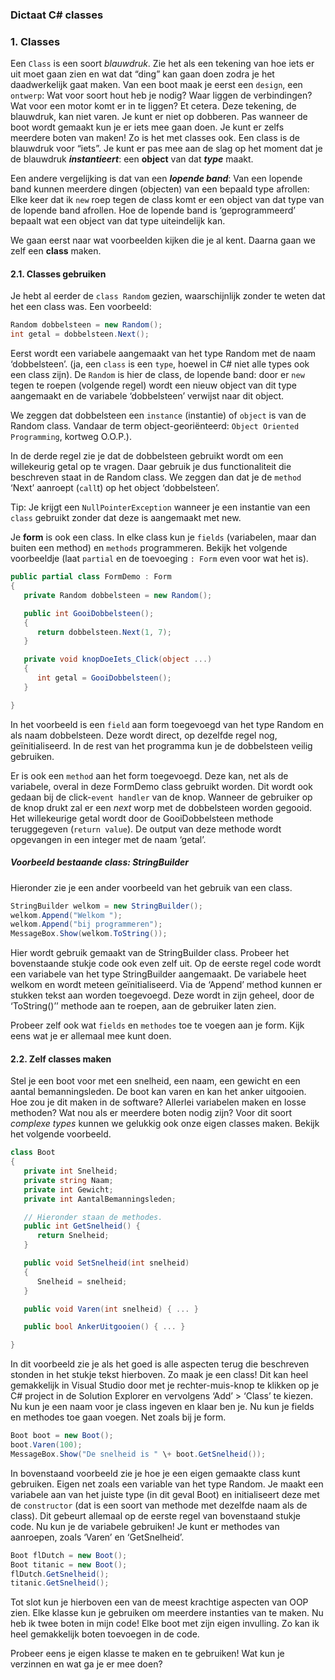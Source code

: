 

### Dictaat C# classes

### 1. Classes

Een `Class` is een soort *blauwdruk*. Zie het als een tekening van hoe iets er uit moet gaan zien en wat dat “ding” kan gaan doen zodra je het daadwerkelijk gaat maken. Van een boot maak je eerst een `design`, een `ontwerp`: Wat voor soort hout heb je nodig? Waar liggen de verbindingen? Wat voor een motor komt er in te liggen? Et cetera. Deze tekening, de blauwdruk, kan niet varen. Je kunt er niet op dobberen. Pas wanneer de boot wordt gemaakt kun je er iets mee gaan doen. Je kunt er zelfs meerdere boten van maken! Zo is het met classes ook. Een class is de blauwdruk voor “iets”. Je kunt er pas mee aan de slag op het moment dat je de blauwdruk ***instantieert***: een **object** van dat ***type*** maakt.

Een andere vergelijking is dat van een ***lopende band***: Van een lopende band kunnen meerdere dingen (objecten) van een bepaald type afrollen: Elke keer dat ik `new` roep tegen de class komt er een object van dat type van de lopende band afrollen. Hoe de lopende band is 'geprogrammeerd' bepaalt wat een object van dat type uiteindelijk kan.

We gaan eerst naar wat voorbeelden kijken die je al kent. Daarna gaan we zelf een **class** maken.

#### 2.1. Classes gebruiken

Je hebt al eerder de `class Random` gezien, waarschijnlijk zonder te weten dat het een class was. Een voorbeeld:

```cs
Random dobbelsteen = new Random();
int getal = dobbelsteen.Next();
```

Eerst wordt een variabele aangemaakt van het type Random met de naam 'dobbelsteen'. (ja, een `class` is een `type`, hoewel in C# niet alle types ook een class zijn). De `Random` is hier de class, de lopende band: door er `new` tegen te roepen (volgende regel) wordt een nieuw object van dit type aangemaakt en de variabele 'dobbelsteen' verwijst naar dit object.  

We zeggen dat dobbelsteen een `instance` (instantie) of `object` is van de Random class. Vandaar de term object-georiënteerd: `Object Oriented Programming`, kortweg O.O.P.).

In de derde regel zie je dat de dobbelsteen gebruikt wordt om een willekeurig getal op te vragen. Daar gebruik je dus functionaliteit die beschreven staat in de Random class. We zeggen dan dat je de `method` 'Next' aanroept (`call`t) op het object 'dobbelsteen'.

Tip: Je krijgt een `NullPointerException` wanneer je een instantie van een `class` gebruikt zonder dat deze is aangemaakt met new.

Je **form** is ook een class. In elke class kun je `fields` (variabelen, maar dan buiten een method) en `methods` programmeren. Bekijk het volgende voorbeeldje (laat `partial` en de toevoeging `: Form` even voor wat het is).

```cs
public partial class FormDemo : Form
{
   private Random dobbelsteen = new Random();

   public int GooiDobbelsteen();
   {
      return dobbelsteen.Next(1, 7);
   }

   private void knopDoeIets_Click(object ...)
   {
      int getal = GooiDobbelsteen();
   }

}
```

In het voorbeeld is een `field` aan form toegevoegd van het type Random en als naam dobbelsteen. Deze wordt direct, op dezelfde regel nog, geïnitialiseerd. In de rest van het programma kun je de dobbelsteen veilig gebruiken.

Er is ook een `method` aan het form toegevoegd. Deze kan, net als de variabele, overal in deze FormDemo class gebruikt worden. Dit wordt ook gedaan bij de click-`event handler` van de knop. Wanneer de gebruiker op de knop drukt zal er een *next* worp met de dobbelsteen worden gegooid. Het willekeurige getal wordt door de GooiDobbelsteen methode teruggegeven (`return value`). De output van deze methode wordt opgevangen in een integer met de naam 'getal'.


##### Voorbeeld bestaande class:  StringBuilder
Hieronder zie je een ander voorbeeld van het gebruik van een class.

```cs
StringBuilder welkom = new StringBuilder();
welkom.Append("Welkom ");
welkom.Append("bij programmeren");
MessageBox.Show(welkom.ToString());
```

Hier wordt gebruik gemaakt van de StringBuilder class. Probeer het bovenstaande stukje code ook even zelf uit. Op de eerste regel code wordt een variabele van het type StringBuilder aangemaakt. De variabele heet welkom en wordt meteen geïnitialiseerd. Via de 'Append' method kunnen er stukken tekst aan worden toegevoegd. Deze wordt in zijn geheel, door de 'ToString()'' methode aan te roepen, aan de gebruiker laten zien.

Probeer zelf ook wat `fields` en `methodes` toe te voegen aan je form. Kijk eens wat je er allemaal mee kunt doen.

#### 2.2. Zelf classes maken

Stel je een boot voor met een snelheid, een naam, een gewicht en een aantal bemanningsleden. De boot kan varen en kan het anker uitgooien. Hoe zou je dit maken in de software? Allerlei variabelen maken en losse methoden? Wat nou als er meerdere boten nodig zijn? Voor dit soort *complexe types* kunnen we gelukkig ook onze eigen classes maken. Bekijk het volgende voorbeeld.

```cs
class Boot
{
   private int Snelheid;
   private string Naam;
   private int Gewicht;
   private int AantalBemanningsleden;

   // Hieronder staan de methodes.
   public int GetSnelheid() {
      return Snelheid;
   }

   public void SetSnelheid(int snelheid)
   {
      Snelheid = snelheid;
   }

   public void Varen(int snelheid) { ... }

   public bool AnkerUitgooien() { ... }

}
```

In dit voorbeeld zie je als het goed is alle aspecten terug die beschreven stonden in het stukje tekst hierboven. Zo maak je een class! Dit kan heel gemakkelijk in Visual Studio door met je rechter-muis-knop te klikken op je C# project in de Solution Explorer en vervolgens 'Add' > 'Class' te kiezen. Nu kun je een naam voor je class ingeven en klaar ben je. Nu kun je fields en methodes toe gaan voegen. Net zoals bij je form.

```cs
Boot boot = new Boot();
boot.Varen(100);
MessageBox.Show("De snelheid is " \+ boot.GetSnelheid());
```

In bovenstaand voorbeeld zie je hoe je een eigen gemaakte class kunt gebruiken. Eigen net zoals een variable van het type Random. Je maakt een variabele aan van het juiste type (in dit geval Boot) en initialiseert deze met de `constructor` (dat is een soort van methode met dezelfde naam als de class). Dit gebeurt allemaal op de eerste regel van bovenstaand stukje code. Nu kun je de variabele gebruiken! Je kunt er methodes van aanroepen, zoals 'Varen' en 'GetSnelheid'.

```cs
Boot flDutch = new Boot();
Boot titanic = new Boot();
flDutch.GetSnelheid();
titanic.GetSnelheid();
```

Tot slot kun je hierboven een van de meest krachtige aspecten van OOP zien. Elke klasse kun je gebruiken om meerdere instanties van te maken. Nu heb ik twee boten in mijn code! Elke boot met zijn eigen invulling. Zo kan ik heel gemakkelijk boten toevoegen in de code.

Probeer eens je eigen klasse te maken en te gebruiken! Wat kun je verzinnen en wat ga je er mee doen?

